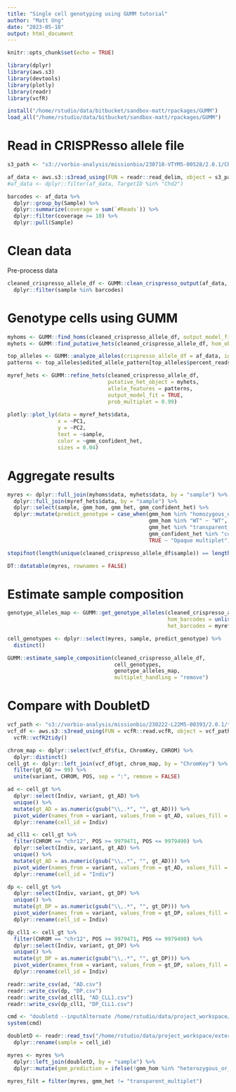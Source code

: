 ```yaml
---
title: "Single cell genotyping using GUMM tutorial"
author: "Matt Ung"
date: "2023-05-18"
output: html_document
---
```


```r

knitr::opts_chunk$set(echo = TRUE)

library(dplyr)
library(aws.s3)
library(devtools)
library(plotly)
library(readr)
library(vcfR)

install("/home/rstudio/data/bitbucket/sandbox-matt/rpackages/GUMM")
load_all("/home/rstudio/data/bitbucket/sandbox-matt/rpackages/GUMM")

```

# Read in CRISPResso allele file
```r

s3_path <- "s3://vorbio-analysis/missionbio/230718-VTYM5-00528/2.0.1/CRISPRessoWGS/GA-35bi-55het-10wt-nice/CRISPRessoWGSResults/CombinedResults/AllSAMPLES.DetailedAlignment.txt"

af_data <- aws.s3::s3read_using(FUN = readr::read_delim, object = s3_path)
#af_data <- dplyr::filter(af_data, TargetID %in% "Chd2")

barcodes <- af_data %>%
  dplyr::group_by(Sample) %>%
  dplyr::summarize(coverage = sum(`#Reads`)) %>%
  dplyr::filter(coverage >= 10) %>%
  dplyr::pull(Sample)

```

# Clean data

Pre-process data

```r

cleaned_crispresso_allele_df <- GUMM::clean_crispresso_output(af_data, af_cutoff = 0, allele_read_coverage_threshold = 0, ignore_subs = TRUE, update_unmodified_allele_sequence = TRUE) %>%
  dplyr::filter(sample %in% barcodes)

```

# Genotype cells using GUMM

```r

myhoms <- GUMM::find_homs(cleaned_crispresso_allele_df, output_model_fit = TRUE, prob = 0.99)
myhets <- GUMM::find_putative_hets(cleaned_crispresso_allele_df, hom_object = myhoms, output_model_fit = TRUE, prob_multiplet = 0.95)

top_alleles <- GUMM::analyze_alleles(crispresso_allele_df = af_data, ignore_subs = TRUE)
patterns <- top_alleles$edited_allele_pattern[top_alleles$percent_reads > 1]

myref_hets <- GUMM::refine_hets(cleaned_crispresso_allele_df, 
                                putative_het_object = myhets, 
                                allele_features = patterns, 
                                output_model_fit = TRUE, 
                                prob_multiplet = 0.99)
                                
plotly::plot_ly(data = myref_hets$data,
                x = ~PC1,
                y = ~PC2,
                text = ~sample,
                color = ~gmm_confident_het,
                sizes = 0.04)

```

# Aggregate results
```r

myres <- dplyr::full_join(myhoms$data, myhets$data, by = "sample") %>%
  dplyr::full_join(myref_hets$data, by = "sample") %>%
  dplyr::select(sample, gmm_hom, gmm_het, gmm_confident_het) %>%
  dplyr::mutate(predict_genotype = case_when(gmm_hom %in% "homozygous_edit" ~ "Hom edit",
                                             gmm_hom %in% "WT" ~ "WT",
                                             gmm_het %in% "transparent_multiplet" ~ "Transparent multiplet",
                                             gmm_confident_het %in% "confident_heterozygous" ~ "Het",
                                             TRUE ~ "Opaque multiplet"))

stopifnot(length(unique(cleaned_crispresso_allele_df$sample)) == length(unique(myres$sample)))

DT::datatable(myres, rownames = FALSE)

```

# Estimate sample composition
```r

genotype_alleles_map <- GUMM::get_genotype_alleles(cleaned_crispresso_allele_df, 
                                                   hom_barcodes = unlist(myhoms$homozygous_barcodes),
                                                   het_barcodes = myref_hets$confident_heterozygous_barcodes)

cell_genotypes <- dplyr::select(myres, sample, predict_genotype) %>%
  distinct()

GUMM::estimate_sample_composition(cleaned_crispresso_allele_df,
                                  cell_genotypes,
                                  genotype_alleles_map,
                                  multiplet_handling = "remove")

```

# Compare with DoubletD

```r

vcf_path <- "s3://vorbio-analysis/missionbio/230222-L22M5-00393/2.0.1/tapestri_pipeline/GA-35bi-55het-10wt/output/results/vcf/GA-35bi-55het-10wt.cells.vcf.gz"
vcf_df <- aws.s3::s3read_using(FUN = vcfR::read.vcfR, object = vcf_path) %>%
  vcfR::vcfR2tidy()

chrom_map <- dplyr::select(vcf_df$fix, ChromKey, CHROM) %>%
  dplyr::distinct()
cell_gt <- dplyr::left_join(vcf_df$gt, chrom_map, by = "ChromKey") %>%
  filter(gt_GQ >= 99) %>%
  unite(variant, CHROM, POS, sep = ":", remove = FALSE) 

ad <- cell_gt %>%
  dplyr::select(Indiv, variant, gt_AD) %>%
  unique() %>%
  mutate(gt_AD = as.numeric(gsub("\\,.*", "", gt_AD))) %>%
  pivot_wider(names_from = variant, values_from = gt_AD, values_fill = 0) %>%
  dplyr::rename(cell_id = Indiv)

ad_cll1 <- cell_gt %>%
  filter(CHROM == "chr12", POS >= 9979471, POS <= 9979490) %>%
  dplyr::select(Indiv, variant, gt_AD) %>%
  unique() %>%
  mutate(gt_AD = as.numeric(gsub("\\,.*", "", gt_AD))) %>% 
  pivot_wider(names_from = variant, values_from = gt_AD, values_fill = 0) %>%
  dplyr::rename(cell_id = "Indiv")

dp <- cell_gt %>%
  dplyr::select(Indiv, variant, gt_DP) %>%
  unique() %>%
  mutate(gt_DP = as.numeric(gsub("\\,.*", "", gt_DP))) %>%
  pivot_wider(names_from = variant, values_from = gt_DP, values_fill = 0) %>%
  dplyr::rename(cell_id = Indiv)

dp_cll1 <- cell_gt %>%
  filter(CHROM == "chr12", POS >= 9979471, POS <= 9979490) %>%
  dplyr::select(Indiv, variant, gt_DP) %>%
  unique() %>%
  mutate(gt_DP = as.numeric(gsub("\\,.*", "", gt_DP))) %>%
  pivot_wider(names_from = variant, values_from = gt_DP, values_fill = 0) %>%
  dplyr::rename(cell_id = Indiv)

readr::write_csv(ad, "AD.csv")
readr::write_csv(dp, "DP.csv")
readr::write_csv(ad_cll1, "AD_CLL1.csv")
readr::write_csv(dp_cll1, "DP_CLL1.csv")

cmd <- "doubletd --inputAlternate /home/rstudio/data/project_workspace/external/doubletD/AD_CLL1.csv --inputTotal /home/rstudio/data/project_workspace/external/doubletD/DP_CLL1.csv --delta 0.2 --beta 0.05 -o /home/rstudio/data/project_workspace/external/doubletD/results/prediction.tsv"
system(cmd)

doubletD <- readr::read_tsv("/home/rstudio/data/project_workspace/external/doubletD/results/prediction.tsv") %>%
  dplyr::rename(sample = cell_id)

myres <- myres %>%
  dplyr::left_join(doubletD, by = "sample") %>%
  dplyr::mutate(gmm_prediction = ifelse(!gmm_hom %in% "heterozygous_or_multiplet" | gmm_confident_het %in% "confident_heterozygous", "singlet", "doublet"))

myres_filt = filter(myres, gmm_het != "transparent_multiplet")

```


